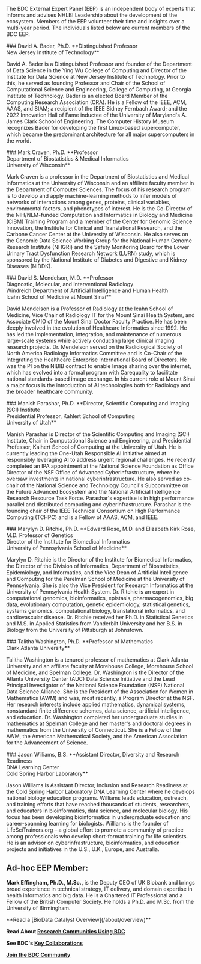 
<PageContent title="BDC External Expert Panel">

The BDC External Expert Panel (EEP) is an independent body of experts that informs and advises NHLBI Leadership about the development of the ecosystem. Members of the EEP volunteer their time and insights over a multi-year period. The individuals listed below are current members of the BDC EEP.

<EepMember imageName="bader-david">
### David A. Bader, Ph.D.
**Distinguished Professor<br/>
New Jersey Institute of Technology**

David A. Bader is a Distinguished Professor and founder of the Department of Data Science in the Ying Wu College of Computing and Director of the Institute for Data Science at New Jersey Institute of Technology. Prior to this, he served as founding Professor and Chair of the School of Computational Science and Engineering, College of Computing, at Georgia Institute of Technology. Bader is an elected Board Member of the Computing Research Association (CRA). He is a Fellow of the IEEE, ACM, AAAS, and SIAM; a recipient of the IEEE Sidney Fernbach Award; and the 2022 Innovation Hall of Fame inductee of the University of Maryland's A. James Clark School of Engineering. The Computer History Museum recognizes Bader for developing the first Linux-based supercomputer, which became the predominant architecture for all major supercomputers in the world.
</EepMember>

<EepMember imageName="craven-mark">
### Mark Craven, Ph.D.
**Professor<br/>
Department of Biostatistics & Medical Informatics<br/>
University of Wisconsin**

Mark Craven is a professor in the Department of Biostatistics and Medical Informatics at the University of Wisconsin and an affiliate faculty member in the Department of Computer Sciences. The focus of his research program is to develop and apply machine-learning methods to infer models of networks of interactions among genes, proteins, clinical variables, environmental factors, and phenotypes of interest. He is the Co-Director of the NIH/NLM-funded Computation and Informatics in Biology and Medicine (CIBM) Training Program and a member of the Center for Genomic Science Innovation, the Institute for Clinical and Translational Research, and the Carbone Cancer Center at the University of Wisconsin.  He also serves on the Genomic Data Science Working Group for the National Human Genome Research Institute (NHGRI) and the Safety Monitoring Board for the Lower Urinary Tract Dysfunction Research Network (LURN) study, which is sponsored by the National Institute of Diabetes and Digestive and Kidney Diseases (NIDDK).
</EepMember>

<EepMember imageName="mendelson-david">
### David S. Mendelson, M.D.
**Professor<br/>
Diagnostic, Molecular, and Interventional Radiology<br/>
Windreich Department of Artificial Intelligence and Human Health<br/>
Icahn School of Medicine at Mount Sinai**

David Mendelson is a Professor of Radiology at the Icahn School of Medicine, Vice Chair of Radiology IT for the Mount Sinai Health System, and Associate CMIO of the Mount Sinai Doctor Faculty Practice. He has been deeply involved in the evolution of Healthcare Informatics since 1992. He has led the implementation, integration, and maintenance of numerous large-scale systems while actively conducting large clinical imaging research projects.  Dr. Mendelson served on the Radiological Society of North America Radiology Informatics Committee and is Co-Chair of the Integrating the Healthcare Enterprise International Board of Directors. He was the PI on the NIBIB contract to enable Image sharing over the internet, which has evolved into a formal program with Carequality to facilitate national standards-based image exchange.  In his current role at Mount Sinai a major focus is the introduction of AI technologies both for Radiology and the broader healthcare community. 
</EepMember>

<EepMember imageName="parashar-manish">
### Manish Parashar, Ph.D.
**Director, Scientific Computing and Imaging (SCI) Institute<br/>
Presidential Professor, Kahlert School of Computing <br/>
University of Utah**

Manish Parashar is Director of the Scientific Computing and Imaging (SCI) Institute, Chair in Computational Science and Engineering, and Presidential Professor, Kalhert School of Computing at the University of Utah. He is currently leading the One-Utah Responsible AI Initiative aimed at responsibly leveraging AI to address urgent regional challenges. He recently completed an IPA appointment at the National Science Foundation as Office Director of the NSF Office of Advanced Cyberinfrastructure, where he oversaw investments in national cyberinfrastructure. He also served as co-chair of the National Science and Technology Council's Subcommittee on the Future Advanced Ecosystem and the National Artificial Intelligence Research Resource Task Force. Parashar's expertise is in high performance parallel and distributed computing and cyberinfrastructure. Parashar is the founding chair of the IEEE Technical Consortium on High Performance Computing (TCHPC) and is a Fellow of AAAS, ACM, and IEEE. 
</EepMember>

<EepMember imageName="ritchie-marylyn">
### Marylyn D. Ritchie, Ph.D.
**Edward Rose, M.D. and Elizabeth Kirk Rose, M.D. Professor of Genetics<br/>
Director of the Institute for Biomedical Informatics<br/>
University of Pennsylvania School of Medicine**

Marylyn D. Ritchie is the Director of the Institute for Biomedical Informatics, the Director of the Division of Informatics, Department of Biostatistics, Epidemiology, and Informatics, and the Vice Dean of Artificial Intelligence and Computing for the Perelman School of Medicine at the University of Pennsylvania. She is also the Vice President for Research Informatics at the University of Pennsylvania Health System. Dr. Ritchie is an expert in computational genomics, bioinformatics, epistasis, pharmacogenomics, big data, evolutionary computation, genetic epidemiology, statistical genetics, systems genomics, computational biology, translational informatics, and cardiovascular disease. Dr. Ritchie received her Ph.D. in Statistical Genetics and M.S. in Applied Statistics from Vanderbilt University and her B.S. in Biology from the University of Pittsburgh at Johnstown.
</EepMember>

<EepMember imageName="washington-talitha">
### Talitha Washington, Ph.D.
**Professor of Mathematics<br/>
Clark Atlanta University**

Talitha Washington is a tenured professor of mathematics at Clark Atlanta University and an affiliate faculty at Morehouse College, Morehouse School of Medicine, and Spelman College. Dr. Washington is the Director of the Atlanta University Center (AUC) Data Science Initiative and the Lead Principal Investigator of the National Science Foundation (NSF) National Data Science Alliance. She is the President of the Association for Women in Mathematics (AWM) and was, most recently, a Program Director at the NSF. Her research interests include applied mathematics, dynamical systems, nonstandard finite difference schemes, data science, artificial intelligence, and education. Dr. Washington completed her undergraduate studies in mathematics at Spelman College and her master's and doctoral degrees in mathematics from the University of Connecticut. She is a Fellow of the AWM, the American Mathematical Society, and the American Association for the Advancement of Science.
</EepMember>

<EepMember imageName="williams-jason">
### Jason Williams, B.S.
**Assistant Director, Diversity and Research Readiness<br/>
DNA Learning Center<br/>
Cold Spring Harbor Laboratory**

Jason Williams is Assistant Director, Inclusion and Research Readiness at the Cold Spring Harbor Laboratory DNA Learning Center where he develops national biology education programs. Williams leads education, outreach, and training efforts that have reached thousands of students, researchers, and educators in bioinformatics, data science, and molecular biology. His focus has been developing bioinformatics in undergraduate education and career-spanning learning for biologists. Williams is the founder of LifeSciTrainers.org – a global effort to promote a community of practice among professionals who develop short-format training for life scientists. He is an advisor on cyberinfrastructure, bioinformatics, and education projects and initiatives in the U.S., U.K., Europe, and Australia.
</EepMember>

## Ad-hoc EEP Member:
**Mark Effingham, Ph.D., M.Sc.,** is the Deputy CEO of UK Biobank and brings broad experience in technical strategy, IT delivery, and domain expertise in health informatics and big data. He is a Chartered IT Professional and a Fellow of the British Computer Society. He holds a Ph.D. and M.Sc. from the University of Birmingham. 

<NextStepsCard>
  **Read a [BioData Catalyst Overview](/about/overview)**

  **Read About [Research Communities Using BDC](/about/research-communities)**

  **See BDC's [Key Collaborations](/about/key-collaborations)**

  **[Join the BDC Community](/join-bdc)**

</NextStepsCard>
</PageContent>